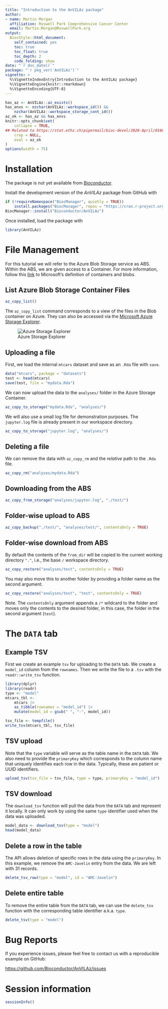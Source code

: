 ```yaml
---
title: "Introduction to the AnVILAz package"
author: 
- name: Martin Morgan
  affiliation: Roswell Park Comprehensive Cancer Center
  email: Martin.Morgan@RoswellPark.org
output: 
  BiocStyle::html_document:
    self_contained: yes
    toc: true
    toc_float: true
    toc_depth: 2
    code_folding: show
date: "`r doc_date()`"
package: "`r pkg_ver('AnVILAz')`"
vignette: >
  %\VignetteIndexEntry{Introduction to the AnVILAz package}
  %\VignetteEngine{knitr::rmarkdown}
  %\VignetteEncoding{UTF-8}  
---
```


```r
has_az <- AnVILAz::az_exists()
has_envs <- nzchar(AnVILAz::workspace_id()) &&
    nzchar(AnVILAz::workspace_storage_cont_id())
az_ok <- has_az && has_envs
knitr::opts_chunk$set(
    collapse = TRUE,
## Related to https://stat.ethz.ch/pipermail/bioc-devel/2020-April/016656.html
    crop = NULL,
    eval = az_ok
)
options(width = 75)
```

# Installation

The package is not yet available from [Bioconductor](https://bioconductor.org). 

Install the development version of the _AnVILAz_ package from GitHub
with

```r
if (!requireNamespace("BiocManager", quietly = TRUE))
    install.packages("BiocManager", repos = "https://cran.r-project.org")
BiocManager::install("Bioconductor/AnVILAz")
```

Once installed, load the package with

```r
library(AnVILAz)
```

# File Management

For this tutorial we will refer to the Azure Blob Storage service as ABS.
Within the ABS, we are given access to a Container. For more information,
follow this [link](https://learn.microsoft.com/en-us/azure/storage/blobs/storage-blobs-introduction#containers)
to Microsoft's definition of containers and blobs.

## List Azure Blob Storage Container Files

```r
az_copy_list()
```

The `az_copy_list` command corresponds to a view of the files in the Blob
container on Azure. They can also be accessed via the
[Microsoft Azure Storage Explorer](https://azure.microsoft.com/en-us/products/storage/storage-explorer).

![Azure Storage Explorer](AzStorageExplorer.png)

## Uploading a file

First, we load the internal `mtcars` dataset and save as an `.Rda` file with
`save`.

```r
data("mtcars", package = "datasets")
test <- head(mtcars)
save(test, file = "mydata.Rda")
```

We can now upload the data to the `analyses/` folder in the Azure Storage
Container.

```r
az_copy_to_storage("mydata.Rda", "analyses/")
```

We will also use a small log file for demonstration purposes. The `jupyter.log`
file is already present in our workspace directory.

```r
az_copy_to_storage("jupyter.log", "analyses/")
```

## Deleting a file

We can remove the data with `az_copy_rm` and the _relative_ path to the `.Rda`
file.

```r
az_copy_rm("analyses/mydata.Rda")
```

## Downloading from the ABS

```r
az_copy_from_storage("analyses/jupyter.log", "./test/")
```

## Folder-wise upload to ABS

```r
az_copy_backup("./test/", "analyses/test/", contentsOnly = TRUE)
```

## Folder-wise download from ABS

By default the contents of the `from_dir` will be copied to the current
working directory `"."`, i.e., the base `/` workspace directory.

```r
az_copy_restore("analyses/test", contentsOnly = TRUE)
```

You may also move this to another folder by providing a folder name as the
second argument.

```r
az_copy_restore("analyses/test", "test", contentsOnly = TRUE)
```

Note. The `contentsOnly` argument appends a `/*` wildcard to the folder and
moves only the contents to the desired folder, in this case, the folder in the
second argument (`test`).

# The `DATA` tab

## Example TSV

First we create an example `tsv` for uploading to the `DATA` tab. We create a
`model_id` column from the `rownames`. Then we write the file to a `.tsv` with
the `readr::write_tsv` function.

```r
library(dplyr)
library(readr)
type <- "model"
mtcars_tbl <-
    mtcars |>
    as_tibble(rownames = "model_id") |>
    mutate(model_id = gsub(" ", "-", model_id))

tsv_file <- tempfile()
write_tsv(mtcars_tbl, tsv_file)
```

## TSV upload

Note that the `type` variable will serve as the table name in the `DATA` tab.
We also need to provide the `primaryKey` which corresponds to the column
name that uniquely identifies each row in the data. Typically, these are
patient or UUID identifiers.

```r
upload_tsv(tsv_file = tsv_file, type = type, primaryKey = "model_id")
```

## TSV download 

The `download_tsv` function will pull the data from the `DATA` tab and
represent it locally. It can only work by using the same `type` identifier
used when the data was uploaded.

```r
model_data <- download_tsv(type = "model")
head(model_data)
```

## Delete a row in the table

The API allows deletion of specific rows in the data using the `primaryKey`.
In this example, we remove the `AMC-Javelin` entry from the data. We are left
with 31 records.

```r
delete_tsv_row(type = "model", id = "AMC-Javelin")
```

## Delete entire table

To remove the entire table from the `DATA` tab, we can use the `delete_tsv`
function with the corresponding table identifier a.k.a. `type`.

```r
delete_tsv(type = "model")
```

# Bug Reports

If you experience issues, please feel free to contact us with a reproducible
example on GitHub:

<https://github.com/Bioconductor/AnVILAz/issues>

# Session information {.unnumbered}

```r
sessionInfo()
```
